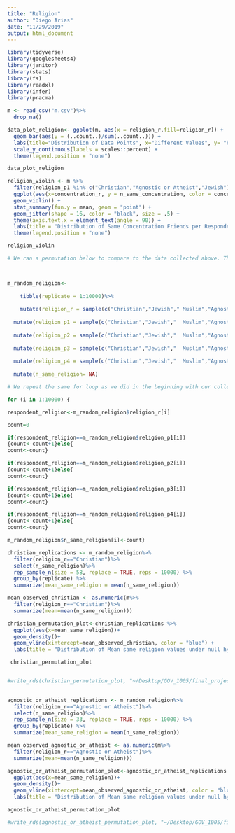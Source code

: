 ```yaml
---
title: "Religion"
author: "Diego Arias"
date: "11/29/2019"
output: html_document
---
```


```r
library(tidyverse)
library(googlesheets4)
library(janitor)
library(stats)
library(fs)
library(readxl)
library(infer)
library(pracma)
```

```r
m <- read_csv("m.csv")%>%
  drop_na()
```


```r
data_plot_religion<- ggplot(m, aes(x = religion_r,fill=religion_r)) +
  geom_bar(aes(y = (..count..)/sum(..count..))) +
  labs(title="Distribution of Data Points", x="Different Values", y= "Percentage") +
  scale_y_continuous(labels = scales::percent) +
  theme(legend.position = "none")

data_plot_religion

```

```r
religion_violin <- m %>%
  filter(religion_p1 %in% c("Christian","Agnostic or Atheist","Jewish"))%>%
  ggplot(aes(x=concentration_r, y = n_same_concentration, color = concentration_r)) +
  geom_violin() +
  stat_summary(fun.y = mean, geom = "point") +
  geom_jitter(shape = 16, color = "black", size = .5) + 
  theme(axis.text.x = element_text(angle = 90)) +
  labs(title = "Distribution of Same Concentration Friends per Respondent Concentration", y = "Number of Same Concentration Friends") +
  theme(legend.position = "none")

religion_violin
```



```r
# We ran a permutation below to compare to the data collected above. This permutation is based on the overall religion makeup of Harvard-- NOT the religion makeup of just friend groups. We will create a random sample with the proportions reported by Harvard and compare the outcome to the racial makeup of friend groups to see if there is self-segregation:



m_random_religion<-
    
    tibble(replicate = 1:10000)%>%
  
    mutate(religion_r = sample(c("Christian","Jewish","	Muslim","Agnostic or Atheist", "Hindu", "Other"), size=10000, replace = TRUE, prob=c(0.352, 0.065, 0.031, .389, 0.028, .13))) %>%
  
  mutate(religion_p1 = sample(c("Christian","Jewish","	Muslim","Agnostic or Atheist", "Hindu", "Other"), size=10000, replace = TRUE, prob=c(0.352, 0.065, 0.031, .389, 0.028, .13))) %>%
  
  mutate(religion_p2 = sample(c("Christian","Jewish","	Muslim","Agnostic or Atheist", "Hindu", "Other"), size=10000, replace = TRUE, prob=c(0.352, 0.065, 0.031, .389, 0.028, .13))) %>%
  
  mutate(religion_p3 = sample(c("Christian","Jewish","	Muslim","Agnostic or Atheist", "Hindu", "Other"), size=10000, replace = TRUE, prob=c(0.352, 0.065, 0.031, .389, 0.028, .13))) %>%
  
  mutate(religion_p4 = sample(c("Christian","Jewish","	Muslim","Agnostic or Atheist", "Hindu", "Other"), size=10000, replace = TRUE, prob=c(0.352, 0.065, 0.031, .389, 0.028, .13))) %>%
  
  mutate(n_same_religion= NA)

# We repeat the same for loop as we did in the beginning with our collected data, but with the sample we generated with the for loop above:

for (i in 1:10000) {

respondent_religion<-m_random_religion$religion_r[i]

count=0

if(respondent_religion==m_random_religion$religion_p1[i])
{count<-count+1}else{
count<-count}

if(respondent_religion==m_random_religion$religion_p2[i])
{count<-count+1}else{
count<-count}

if(respondent_religion==m_random_religion$religion_p3[i])
{count<-count+1}else{
count<-count}

if(respondent_religion==m_random_religion$religion_p4[i])
{count<-count+1}else{
count<-count}

m_random_religion$n_same_religion[i]<-count}
```


```r
christian_replications <- m_random_religion%>%
  filter(religion_r=="Christian")%>%
  select(n_same_religion)%>%
  rep_sample_n(size = 58, replace = TRUE, reps = 10000) %>% 
  group_by(replicate) %>% 
  summarize(mean_same_religion = mean(n_same_religion))

mean_observed_christian <- as.numeric(m%>%
  filter(religion_r=="Christian")%>%
  summarize(mean=mean(n_same_religion)))

christian_permutation_plot<-christian_replications %>%
  ggplot(aes(x=mean_same_religion))+
  geom_density()+
  geom_vline(xintercept=mean_observed_christian, color = "blue") + 
  labs(title = "Distribution of Mean same religion values under null hypothesis", subtitle = "Our observed value, shown in blue, is larger than we would expect under random friend assignment", x = "Mean Number of Same Religion Friends per Replication")

 christian_permutation_plot


#write_rds(christian_permutation_plot, "~/Desktop/GOV_1005/final_project_data_cleanup/rough-draft/p_christian.rds")
             

```

```r
agnostic_or_atheist_replications <- m_random_religion%>%
  filter(religion_r=="Agnostic or Atheist")%>%
  select(n_same_religion)%>%
  rep_sample_n(size = 33, replace = TRUE, reps = 10000) %>% 
  group_by(replicate) %>% 
  summarize(mean_same_religion = mean(n_same_religion))

mean_observed_agnostic_or_atheist <- as.numeric(m%>%
  filter(religion_r=="Agnostic or Atheist")%>%
  summarize(mean=mean(n_same_religion)))

agnostic_or_atheist_permutation_plot<-agnostic_or_atheist_replications %>%
  ggplot(aes(x=mean_same_religion))+
  geom_density()+
  geom_vline(xintercept=mean_observed_agnostic_or_atheist, color = "blue") + 
  labs(title = "Distribution of Mean same religion values under null hypothesis", subtitle = "Our observed value, shown in blue, is smaller than we would expect under random friend assignment", x = "Mean Number of Same Religion Friends per Replication")

agnostic_or_atheist_permutation_plot

#write_rds(agnostic_or_atheist_permutation_plot, "~/Desktop/GOV_1005/final_project_data_cleanup/rough-draft/p_agnostic_or_atheist.rds")
             


```




